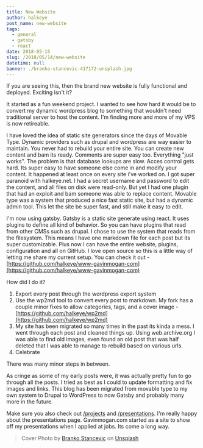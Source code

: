 ```yaml
---
title: New Website
author: halkeye
post_name: new-website
tags:
  - general
  - gatsby
  - react
date: 2018-05-15
slug: /2018/05/14/new-website
datetime: null
banner: ./branko-stancevic-417172-unsplash.jpg
---
```


If you are seeing this, then the brand new website is fully functional and deployed. Exciting isn't it?


It started as a fun weekend project. I wanted to see how hard it would be to convert my dynamic wordpress blog to something that wouldn't need traditional server to host the content. I'm finding more and more of my VPS is now retireable.


I have loved the idea of static site generators since the days of Movable Type. Dynamic providers such as drupal and wordpress are way easier to maintain. You never had to rebuild your entire site. You can create new content and bam its ready. Comments are super easy too. Everything "just works". The problem is that database lookups are slow. Acces control gets hard. Its super easy to have someone else come in and modify your content. It happened at least once on every site i've worked on. I got super paranoid with halkeye.net. I had a secret username and password to edit the content, and all files on disk were read-only. But yet I had one plugin that had an exploit and bam someone was able to replace content. Movable type was a system that produced a nice fast static site, but had a dynamic admin tool. This let the site be super fast, and still make it easy to edit.

I'm now using gatsby. Gatsby is a static site generate using react. It uses plugins to define all kind of behavior. So you can have plugins that read from other CMSs such as drupal. I chose to use the system that reads from the filesystem. This means I have one markdown file for each post but its super customizable. Plus now I can have the entire website, plugins, configuration and all on GitHub. I love open source so this is a little way of letting me share my current setup. You can check it out - [https://github.com/halkeye/www-gavinmogan-com](https://github.com/halkeye/www-gavinmogan-com)

How did I do it?

1) Export every post through the wordpress export system
2) Use the wp2md tool to convert every post to markdown. My fork has a couple minor fixes to allow categories, tags, and a cover image - [https://github.com/halkeye/wp2md](https://github.com/halkeye/wp2md)
3) My site has been migrated so many times in the past its kinda a mess. I went through each post and cleaned things up. Using web.archive.org I was able to find old images, even found an old post that was half deleted that I was able to manage to rebuild based on various urls.
4) Celebrate

There was many minor steps in between.

As cringe as some of my early posts were, it was actually pretty fun to go through all the posts.
I tried as best as I could to update formatting and fix images and links.
This blog has been migrated from movable type to my own system to Drupal to WordPress to now Gatsby and probably many more in the future.

Make sure you also check out [/projects](/projects) and [/presentations](/presentations). I'm really happy about the presentations page. Gavinmogan.com started as a site to show off my presentations when I applied at jobs. Its come a long way.


> Cover Photo by [Branko Stancevic](https://unsplash.com/photos/GI1hwOGqGtE?utm_source=unsplash&utm_medium=referral&utm_content=creditCopyText) on [Unsplash](https://unsplash.com/?utm_source=unsplash&utm_medium=referral&utm_content=creditCopyText)
